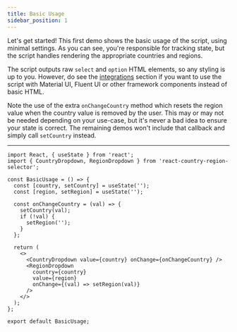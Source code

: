 ```yaml
---
title: Basic Usage
sidebar_position: 1
---
```



Let's get started! This first demo shows the basic usage of the script, using minimal settings. As you can see, you're
responsible for tracking state, but the script handles rendering the appropriate countries and regions.

The script outputs raw `select` and `option` HTML elements, so any styling is up to you. However, do see the
[integrations](./integrations) section if you want to use the script with Material UI, Fluent UI or other framework
components instead of basic HTML.

Note the use of the extra `onChangeCountry` method which resets the region value when the country value is removed by
the user. This may or may not be needed depending on your use-case, but it's never a bad idea to ensure your state is
correct. The remaining demos won't include that callback and simply call `setCountry` instead.

<BasicUsage />

---

```tsx
import React, { useState } from 'react';
import { CountryDropdown, RegionDropdown } from 'react-country-region-selector';

const BasicUsage = () => {
  const [country, setCountry] = useState('');
  const [region, setRegion] = useState('');

  const onChangeCountry = (val) => {
    setCountry(val);
    if (!val) {
      setRegion('');
    }
  };

  return (
    <>
      <CountryDropdown value={country} onChange={onChangeCountry} />
      <RegionDropdown
        country={country}
        value={region}
        onChange={(val) => setRegion(val)}
      />
    </>
  );
};

export default BasicUsage;
```
